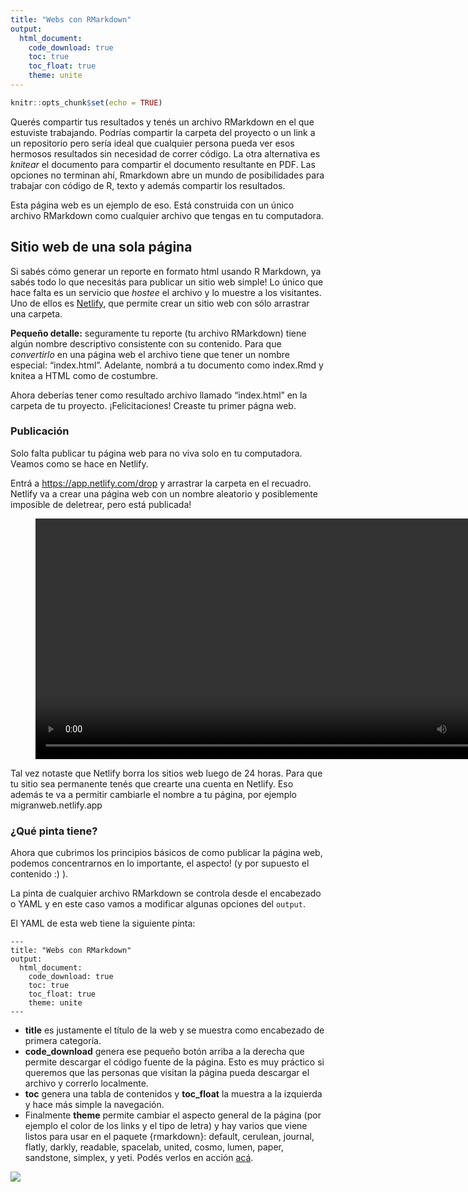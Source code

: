 ```yaml
---
title: "Webs con RMarkdown"
output: 
  html_document:
    code_download: true
    toc: true
    toc_float: true
    theme: unite                                                     
---
```


```r
knitr::opts_chunk$set(echo = TRUE)
```

Querés compartir tus resultados y tenés un archivo RMarkdown en el que estuviste trabajando. Podrías compartir la carpeta del proyecto o un link a un repositorio pero sería ideal que cualquier persona pueda ver esos hermosos resultados sin necesidad de correr código. La otra alternativa es *knitear* el documento para compartir el documento resultante en PDF. Las opciones no terminan ahí, Rmarkdown abre un mundo de posibilidades para trabajar con código de R, texto y además compartir los resultados.

Esta página web es un ejemplo de eso. Está construida con un único archivo RMarkdown como cualquier archivo que tengas en tu computadora. 

## Sitio web de una sola página

Si sabés cómo generar un reporte en formato html usando R Markdown, ya sabés todo lo que necesitás para publicar un sitio web simple! Lo único que hace falta es un servicio que *hostee* el archivo y lo muestre a los visitantes. Uno de ellos es [Netlify](https://www.netlify.com/), que permite crear un sitio web con sólo arrastrar una carpeta. 

**Pequeño detalle:** seguramente tu reporte (tu archivo RMarkdown) tiene algún nombre descriptivo consistente con su contenido. Para que *convertirlo* en una página web el archivo tiene que tener un nombre especial: "index.html". Adelante, nombrá a tu documento como index.Rmd y knitea a HTML como de costumbre. 

Ahora deberías tener como resultado archivo llamado "index.html" en la carpeta de tu proyecto. ¡Felicitaciones! Creaste tu primer págna web.

### Publicación

Solo falta publicar tu página web para no viva solo en tu computadora. Veamos como se hace en Netlify.

Entrá a [https://app.netlify.com/drop](https://app.netlify.com/drop) y arrastrar la carpeta en el recuadro. Netlify va a crear una página web con un nombre aleatorio y posiblemente imposible de deletrear, pero está publicada!


<figure>
<video width=770px controls>
  <source src="img/netlify_drop.webm" type="video/webm">
</video>
</figure>


Tal vez notaste que Netlify borra los sitios web luego de 24 horas. Para que tu sitio sea permanente tenés que crearte una cuenta en Netlify. Eso además te va a permitir cambiarle el nombre a tu página, por ejemplo migranweb.netlify.app

### ¿Qué pinta tiene?

Ahora que cubrimos los principios básicos de como publicar la página web, podemos concentrarnos en lo importante, el aspecto! (y por supuesto el contenido :) ).

La pinta de cualquier archivo RMarkdown se controla desde el encabezado o YAML y en este caso vamos a modificar algunas opciones del `output`. 

El YAML de esta web tiene la siguiente pinta:

```
---
title: "Webs con RMarkdown"
output: 
  html_document:
    code_download: true
    toc: true
    toc_float: true
    theme: unite                                                     
---
```

* **title** es justamente el título de la web y se muestra como encabezado de primera categoría.
* **code_download** genera ese pequeño botón arriba a la derecha que permite descargar el código fuente de la página. Esto es muy práctico si queremos que las personas que visitan la página pueda descargar el archivo y correrlo localmente.
* **toc** genera una tabla de contenidos y **toc_float** la muestra a la izquierda y hace más simple la navegación.
* Finalmente **theme** permite cambiar el aspecto general de la página (por ejemplo el color de los links y el tipo de letra) y hay varios que viene listos para usar en el paquete {rmarkdown}: default, cerulean, journal, flatly, darkly, readable, spacelab, united, cosmo, lumen, paper, sandstone, simplex, y yeti. Podés verlos en acción [acá](https://bootswatch.com/3/).

![](img/yaml_1rmd.png)